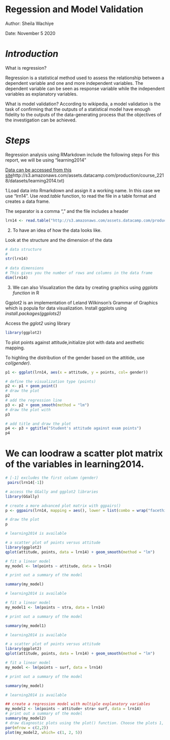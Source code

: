 # **Regession and Model Validation**

Author: Sheila Wachiye

Date:   November 5 2020


# *Introduction*
What is regression?

Regression is a statistical method used to assess the relationship between a dependent variable and one and more independent variables. The dependent variable can be seen as response variable while the independent variables as explanatory variables. 

What is model validation?
According to wikipedia, a model validation is the task of confirming that the outputs of a statistical model have enough fidelity to the outputs of the data-generating process that the objectives of the investigation can be achieved.

# *Steps*

Regression analysis using RMarkdown include the following steps
For this report, we will be using "learning2014" 

[Data can be accessed from this site ](https://www.rstudio.com)http://s3.amazonaws.com/assets.datacamp.com/production/course_2218/datasets/learning2014.txt)

1.Load data into Rmarkdown and assign it a working name.
In this case we use "lrn14".
Use *read.table* function, to read the file in a table format and creates a data frame.

The separator is a comma "," and the file includes a header
```r
lrn14 <- read.table("http://s3.amazonaws.com/assets.datacamp.com/production/course_2218/datasets/learning2014.txt", sep=",", header=TRUE)
```

2. To have an idea of how the data looks like. 

Look at the structure and the dimension of the data
```r
# data structure
#
str(lrn14)
 
# data dimensions
# This gives you the number of rows and columns in the data frame
dim(lrn14)
```


3. We can also Visualization the data by creating graphics using *ggplots function* in R

 Ggplot2 is an implementation of Leland Wilkinson's Grammar of Graphics which is popula for data  visualization.
Install ggplots using *install.packages(ggplots2)*

Access the *gglot2* using library
```r
library(ggplot2)
```

To plot points against attitude,initialize plot with data and aesthetic mapping. 

To highling the distribution of the gender based on the attitide, use *col(gender)*.
```r
p1 <- ggplot(lrn14, aes(x = attitude, y = points, col= gender))

# define the visualization type (points)
p2 <- p1 + geom_point()
# draw the plot
p2
# add the regression line
p3 <- p2 + geom_smooth(method = "lm")
# draw the plot with 
p3

# add title and draw the plot
p4 <- p3 + ggtitle("Student's attitude against exam points")
p4
```

# We can loodraw a scatter plot matrix of the variables in learning2014.
```r
# [-1] excludes the first column (gender)
 pairs(lrn14[-1])

# access the GGally and ggplot2 libraries
library(GGally)

# create a more advanced plot matrix with ggpairs()
p <- ggpairs(lrn14, mapping = aes(), lower = list(combo = wrap("facethist", bins = 20)))

# draw the plot
p
```

```r
# learning2014 is available

# a scatter plot of points versus attitude
library(ggplot2)
qplot(attitude, points, data = lrn14) + geom_smooth(method = "lm")

# fit a linear model
my_model <- lm(points ~ attitude, data = lrn14)

# print out a summary of the model

summary(my_model)
```
```r
# learning2014 is available

# fit a linear model
my_model1 <- lm(points ~ stra, data = lrn14)

# print out a summary of the model

summary(my_model1)
```
```r
# learning2014 is available

# a scatter plot of points versus attitude
library(ggplot2)
qplot(attitude, points, data = lrn14) + geom_smooth(method = "lm")

# fit a linear model
my_model <- lm(points ~ surf, data = lrn14)

# print out a summary of the model

summary(my_model)
```
```r
# learning2014 is available

## create a regression model with multiple explanatory variables
my_model2 <- lm(points ~ attitude+ stra+ surf, data = lrn14)
# print out a summary of the model
summary(my_model2)
# draw diagnostic plots using the plot() function. Choose the plots 1, 2 and 5
par(mfrow = c(2,2))
plot(my_model2, which= c(1, 2, 5))

```





































































































